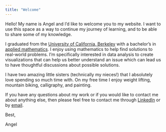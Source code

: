 ```yaml
---
title: "Welcome"
---
```


Hello! My name is Angel and I'd like to welcome you to my website. I want to use this space as a way to continue my journey of learning, and to be able to share some of my knowledge.

I graduated from the [University of California, Berkeley](https://www.berkeley.edu/){target="_blank"} with a bachelor's in [applied mathematics](https://math.berkeley.edu/undergraduate/major/applied){target="_blank"}. I enjoy using mathematics to help find solutions to real-world problems. I'm specifically interested in data analysis to create visualizations that can help us better understand an issue which can lead us to have thoughtful discussions about possible solutions.

I have two amazing little sisters (technically my nieces!) that I absolutely love spending so much time with. On my free time I enjoy weight lifting, mountain biking, calligraphy, and painting.

If you have any questions about my work or if you would like to contact me about anything else, then please feel free to contact me through [LinkedIn](https://www.linkedin.com/in/dejesusalcala/){target="_blank"} or by [email](mailto:dejesusalcala@gmail.com).

Best,

Angel